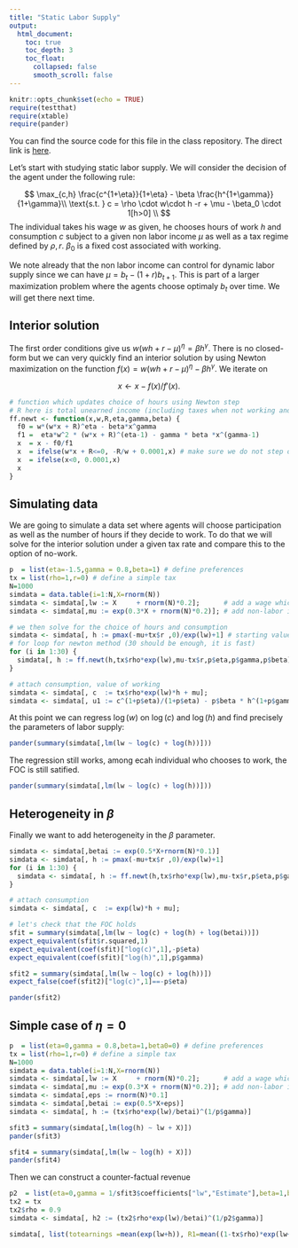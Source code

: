 ```yaml
---
title: "Static Labor Supply"
output:
  html_document:
    toc: true
    toc_depth: 3
    toc_float:
      collapsed: false
      smooth_scroll: false
---
```


```r
knitr::opts_chunk$set(echo = TRUE)
require(testthat)
require(xtable)
require(pander)
```

You can find the source code for this file in the class repository. The direct link is [here](https://raw.githubusercontent.com/tlamadon/econ-34430/master/src/static-labor-supply.Rmd).

Let's start with studying static labor supply. We will consider the decision of the agent under the following rule:

$$
\max_{c,h} \frac{c^{1+\eta}}{1+\eta} - \beta \frac{h^{1+\gamma}}{1+\gamma}\\
\text{s.t. } c = \rho \cdot w\cdot h -r + \mu - \beta_0 \cdot 1[h>0] \\ 
$$
The individual takes his wage $w$ as given, he chooses hours of work $h$ and consumption $c$ subject to a given non labor income $\mu$ as well as a tax regime defined by $\rho,r$. $\beta_0$ is a fixed cost associated with working.

We note already that the non labor income can control for dynamic labor supply since we can have $\mu= b_t - (1+r)b_{t+1}$. This is part of a larger maximization problem where the agents choose optimaly $b_t$ over time. We will get there next time.

## Interior solution

The first order conditions give us $w(wh +r - \mu)^\eta = \beta h^\gamma$. There is no closed-form but we can very quickly find an interior solution by using Newton maximization on the function $f(x) = w(wh +r - \mu)^\eta - \beta h^\gamma$. We iterate on 

$$x \leftarrow x - f(x)/f'(x).$$

```r
# function which updates choice of hours using Newton step
# R here is total unearned income (including taxes when not working and all)
ff.newt <- function(x,w,R,eta,gamma,beta) {
  f0 = w*(w*x + R)^eta - beta*x^gamma
  f1 =  eta*w^2 * (w*x + R)^(eta-1) - gamma * beta *x^(gamma-1)
  x  = x - f0/f1 
  x  = ifelse(w*x + R<=0, -R/w + 0.0001,x) # make sure we do not step out of bounds for next iteration
  x  = ifelse(x<0, 0.0001,x)
  x
}
```

## Simulating data

We are going to simulate a data set where agents will choose participation as well as the number of hours if they decide to work. To do that we will solve for the interior solution under a given tax rate and compare this to the option of no-work.

```r
p  = list(eta=-1.5,gamma = 0.8,beta=1) # define preferences
tx = list(rho=1,r=0) # define a simple tax
N=1000
simdata = data.table(i=1:N,X=rnorm(N))
simdata <- simdata[,lw := X     + rnorm(N)*0.2];      # add a wage which depends on X
simdata <- simdata[,mu := exp(0.3*X + rnorm(N)*0.2)]; # add non-labor income that also depends on X

# we then solve for the choice of hours and consumption
simdata <- simdata[, h := pmax(-mu+tx$r ,0)/exp(lw)+1] # starting value
# for loop for newton method (30 should be enough, it is fast)
for (i in 1:30) {
  simdata[, h := ff.newt(h,tx$rho*exp(lw),mu-tx$r,p$eta,p$gamma,p$beta) ]
}

# attach consumption, value of working
simdata <- simdata[, c  := tx$rho*exp(lw)*h + mu];
simdata <- simdata[, u1 := c^(1+p$eta)/(1+p$eta) - p$beta * h^(1+p$gamma)/(1+p$gamma) ];
```

At this point we can regress $\log(w)$ on $\log(c)$ and $\log(h)$ and find precisely the parameters of labor supply:

```r
pander(summary(simdata[,lm(lw ~ log(c) + log(h))]))
```


The regression still works, among ecah individual who chooses to work, the FOC is still satified.

```r
pander(summary(simdata[,lm(lw ~ log(c) + log(h))]))
```

## Heterogeneity in $\beta$

Finally we want to add heterogeneity in the $\beta$ parameter. 

```r
simdata <- simdata[,betai := exp(0.5*X+rnorm(N)*0.1)]
simdata <- simdata[, h := pmax(-mu+tx$r ,0)/exp(lw)+1]
for (i in 1:30) {
  simdata <- simdata[, h := ff.newt(h,tx$rho*exp(lw),mu-tx$r,p$eta,p$gamma,betai) ]
}

# attach consumption
simdata <- simdata[, c  := exp(lw)*h + mu];

# let's check that the FOC holds
sfit = summary(simdata[,lm(lw ~ log(c) + log(h) + log(betai))])
expect_equivalent(sfit$r.squared,1)
expect_equivalent(coef(sfit)["log(c)",1],-p$eta)
expect_equivalent(coef(sfit)["log(h)",1],p$gamma)

sfit2 = summary(simdata[,lm(lw ~ log(c) + log(h))])
expect_false(coef(sfit2)["log(c)",1]==-p$eta)
```

```r
pander(sfit2)
```

## Simple case of $\eta=0$

```r
p  = list(eta=0,gamma = 0.8,beta=1,beta0=0) # define preferences
tx = list(rho=1,r=0) # define a simple tax
N=1000
simdata = data.table(i=1:N,X=rnorm(N))
simdata <- simdata[,lw := X     + rnorm(N)*0.2];      # add a wage which depends on X
simdata <- simdata[,mu := exp(0.3*X + rnorm(N)*0.2)]; # add non-labor income that also depends on X
simdata <- simdata[,eps := rnorm(N)*0.1]
simdata <- simdata[,betai := exp(0.5*X+eps)]
simdata <- simdata[, h := (tx$rho*exp(lw)/betai)^(1/p$gamma)]

sfit3 = summary(simdata[,lm(log(h) ~ lw + X)])
pander(sfit3)

sfit4 = summary(simdata[,lm(lw ~ log(h) + X)])
pander(sfit4)

```

Then we can construct a counter-factual revenue

```r
p2  = list(eta=0,gamma = 1/sfit3$coefficients["lw","Estimate"],beta=1,beta0=0)
tx2 = tx
tx2$rho = 0.9
simdata <- simdata[, h2 := (tx2$rho*exp(lw)/betai)^(1/p2$gamma)]

simdata[, list(totearnings =mean(exp(lw+h)), R1=mean((1-tx$rho)*exp(lw+h)),R2=mean((1-tx2$rho)*exp(lw+h2)) ,R3=mean((1-tx2$rho)*exp(lw+h)) )]


```
